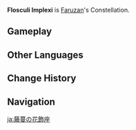 {{Constellation Overview Infobox
|title     = Flosculi Implexi
|character = Faruzan
|meaning   = Entwined Flowers
}}
'''Flosculi Implexi''' is [[Faruzan]]'s Constellation.

==Gameplay==
{{Constellations Table|Faruzan}}

==Other Languages==
{{Other Languages
|en      = Flosculi Implexi
|en_lang = la
|en_tl   = Entwined Flowers
|zhs     = 蔓藤花饰座
|zhs_rm  = Mànténg Huāshì Zuò
|zht     = 蔓藤花飾座
|zht_rm  = Mànténg Huāshì Zuò
|zh_tl   = 
|ja      = 藤蔓の花飾座
|ja_rm   = Fujidzuru no Kashoku Za{{Assumed}}
|ja_tl   = Wisteria Vine Arabesque Constellation{{Verify}}
|ko      = 아라베스크자리
|ko_rm   = Arabeseukeu-jari
|ko_tl   = Arabesque Constellation
|es      = Flosculi Implexi
|fr      = Flosculi Implexi
|ru      = Переплетённые Цветы
|ru_tl   = Interwoven Flowers
|th      = Flosculi Implexi
|vi      = {{tt|Cung|宮}} {{tt|Man Đằng Hoa Sức|蔓藤花飾}}
|vi_tl   = 
|de      = Flosculi Implexi
|id      = Arabisca
|pt      = Flosculi Implexi
|tr      = Çiçek Sarmaşığı
|tr_tl   = 
|it      = Flosculi Implexi
}}

==Change History==
{{Change History|3.3}}

==Navigation==
{{Constellation Navbox}}

[[ja:藤蔓の花飾座]]